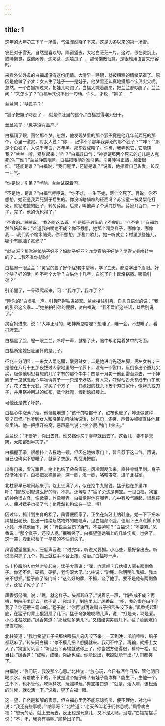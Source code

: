 ```yaml
---
---
---
```

title: 1
---



这年的大年初三下了一场雪，气温骤然降了下来。这是入冬以来的第一场雪。

农民对于雪天，自然是喜欢的。隔窗望去，大地白茫茫一片。这时，偎在烫炕上，或睡懒觉，或谝闲传，边喝茶，边嗑瓜子……那份懒散惬意，是很难用语言来形容的。

来看外父外母的白福却没有这份闲情。大清早一睁眼，就被糟糕的情绪笼罩了。原因是他做了个梦：女人生了娃子——是娃子，他梦里还认真地摸那个宝贝尖尖呢。忽然，一个白狐蹿过来，把娃儿叼跑了。白福大喊着醒来，把兰兰都吵醒了。兰兰问：“又怎么了？”白福半天说不出一句话，许久，才说：“狐子……”

兰兰问：“啥狐子？”

“狐子把娃子叼走了……就是你肚里的这个。”白福觉得喉头很干。

兰兰笑了：“尻子没有盖严。”

白福闭了眼，回忆那个梦。忽然，他发现梦里的那个狐子竟是他几年前弄死的那个，心里一激灵，对女人说：“你……记得不？那年我弄死的那个狐子？”“咋？”“那是个白狐子。人说千年白，万年黑。那东西成精了。你想，我弄死它，它能饶我？”兰兰一听，紧张起来：“咋？”白福叹口气：“神婆说那两个死去的娃儿是人克死的。”“谁？”兰兰睁圆眼睛。白福把眼睛对准引弟。引弟睡得正熟，脸蛋很红。“还能是谁？”白福说，“我们屋里，还能是谁？”说着，他撕着自己头发，长叹一口气。

“你是说，引弟？”半晌，兰兰试探着问。

“不是她，是谁？”白福气哼哼说，“你不想，一生下她，两个全死了。再说，你不想想，她正是我弄死狐子后生的。你没听瞎仙喧的征西吗？苏宝童一被樊梨花打死，就钻进她的肚子，转的薛刚。后来，叫他弄了个满门抄斩。薛家几百口，一下子，完了。他的仇也报了。”

“不会的。”兰兰说，“我的娃这么乖，咋是狐子转生的？不会的。”“咋不会？”白福忽然气恼起来：“难道我白嚼她不成？你不想想，她那个精灵样子，哪像你，哪像我……我们两个榆木脑壳。你不想想，那些口歌儿，她一听就会；村里那些娃儿，哪个有她脑子灵光？”

“就这呀？那你说爹脑子好不？妈脑子好不？咋灵官脑子好使？灵官又是啥转生的？……我不准你胡说!”

白福瞪一眼兰兰：“灵官的脑子好个屁!套牛犁地，学了三天，都没学出个眉眼。好个啥？好的话，咋不考个大学？白供他十几年，白吃了几十筐烙锅盔。哪像引弟？”

引弟醒了，一骨碌爬起来，问：“我咋了，我咋了？”

“睡你的!”白福吼一声。引弟吓得钻进被窝。兰兰搂住引弟，自言自语似的说：“我的引弟这么乖……”她拍拍引弟的屁股，对白福说：“我不爱听这些话，以后别说了。”

灵官妈进来，说：“大年正月的，喝神断鬼啥哩？想睡了，睡一会。不想睡了，看打牌去。”

白福黑了脸，瞪一眼兰兰，冷哼一声，就捂了头，脑中却老晃着梦中的场面。

白福断定媳妇肚里怀的是儿子。

征兆十分明显：一来女人爱吃醋，酸男辣女；二是她进门先迈左脚，男左女右；三是他在八月十五那夜拔过人家地里的一个萝卜，没有一个裂口，反倒多出个蚕儿尖尖，极像他朝思暮想的儿子才有的那个牛牛；四是十月初一他到雷台湖去，一个神婆子一见就说他今年准得贵子——只是不好活，有人克，吓得他舌头都成干山芋皮了，花了五十元钱，才买了个方子——在媳妇的枕头下放个刃口家什，像斧头或刀子，并用祭神用过的红布，做个肚兜，缠到媳妇腰上。

可他还是做了坏梦。

白福心中涨满了烟。他懊悔地想：“该干的啥都干了，红布也缠了，咋还做这种梦？日怪。”他听到女人和引弟叽叽咕咕说话，说几句，还笑，声音尖噪噪直往他耳朵里钻。他一把撩开被窝，恶声恶气说：“笑个屁!到门上笑去。”

兰兰说：“不爱听，你出去呀。谁又挡你来？爹早就出去了。这会儿，要不是天阴，太阳都到半天了。”

白福握了拳，很想扑上去揍她一顿，但因在她娘家门上，暂且忍下这口气。再说，自己也确实不想睡了，就穿了衣服，胡乱洗把脸。

出得门来，雪光耀目。树上也结了朵朵雪花。风冷飕飕吹来，直往骨缝里刺。身子渐渐冰冷了。白福把衣襟裹紧，深一脚，浅一脚，咯吱咯吱，进了北柱家。

北柱家早已喧闹起来了。炕上坐满了人，似在挖牛九赌钱。猛子也在那里咋呼：“抓!放心抓!这么好的牌，不抓，还等啥？”猛子旁边是狗宝。一见白福，狗宝的神色很古怪，像微笑，也像嘲弄。白福觉得他在嘲弄，心中有股气腾起，很想揍人，便对猛子也带了气：他竟然和狗宝在一起，哼!

因过年，抓计划生育的松了，凤香便回家了，正坐在炕沿上纳鞋底。她一下下把麻绳扯出老长，扯出一缕缕超然物外的嗤嗤声。见白福颠个脸，便用下巴点点脚下的小凳，示意他坐下，问：“听说兰兰伤了胎气，不要紧吧？”白福说：“不要紧。”凤香说：“那个疯子，还咬人呢。”抿嘴笑了。白福望望她嘴上的几处伤痕，也笑了。这一笑，腹里积蓄了一早晨的不快消失了。

凤香望望屋里人，压低声音说：“过完年，听说又要抓。小心些，最好躲出去。听说高沟抓了九个，抓上就往手术台上按。没治。”白福哼一声。

炕上挖牌的人忽然哄笑起来。猛子大声说：“嘿，咋着哩？我估摸人家有两副鱼子。你还不信，硬抓，硬抓，老沟滚大了。”北柱说：“驴屁。你明明叫我抓。我本来不想抓。”猛子直了嗓门喊：“这么好的牌，不抓，饶了他了。要不是他有两副鱼子，还钻了尻子了？”

凤香努努嘴，说：“瞧，就这样子。头都聒麻了。”说着吼一声，“悄些成不成？再嚷，到院子里玩去。”猛子说：“你烦了，到院里去。”凤香说：“哟，我的家还由不了我了？你还硬三霸四的。”猛子说：“你再说!再说叫五子把舌头咬下来。”凤香扬起鞋底，在猛子的背上狠狠扇了几下。猛子夸张地哎哟几声，说：“打是亲，骂是爱。小心北柱吃醋。”凤香笑道：“那我就多亲几下。”又结结实实扇几下。猛子滚到炕角里直哎哟。

北柱笑道：“我也希望五子把那块喂猫儿的肉咬下来。一天到晚，叽叽喳喳，脑子都聒麻了。”转头问白福：“你不摸几把？想摸就来。我可不中了，再输，就搭上女人了。”狗宝问凤香：“听见没？再输就该你上了。你当然方便得很，裤带一松，就当钱。”凤香道：“成哩，成哩，你舔也成。你能说出，老娘就能干出。”人们都笑了。

白福说：“你们玩，我没那个心思。”北柱说：“放心玩，今日有酒今日醉，管他明日喝凉水。有啥放不下的，不就是没个娃子吗？有娃子能咋样？能生下，生他一个。生不下，也不管他。吃照样吃，玩照样玩。”狗宝接口道：“就是。活人嘛，该松活的时候，就松活一下。”说着，望了白福一眼。

这一望，自然是和解的表示，但白福心里仍不能原谅狗宝，便不理他，对北柱说：“我还有些事呢。”“啥事呀？”北柱道：“老天爷叫老子们休息呢。”凤香劝白福：“想玩的话，就上去玩去，反正也是玩意儿，又不是大赌，没啥。”白福摆摆手说：“不，不，我真有事呢。”顺势出了门。